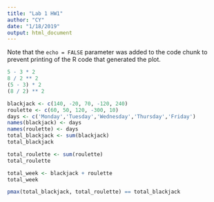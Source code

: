 ```yaml
---
title: "Lab 1 HW1"
author: "CY"
date: "1/18/2019"
output: html_document
---
```


Note that the `echo = FALSE` parameter was added to the code chunk to prevent printing of the R code that generated the plot.

```r
5 - 3 * 2
8 / 2 ** 2
(5 - 3) * 2
(8 / 2) ** 2
```

```r
blackjack <- c(140, -20, 70, -120, 240)
roulette <- c(60, 50, 120, -300, 10)
days <- c('Monday','Tuesday','Wednesday','Thursday','Friday')
names(blackjack) <- days
names(roulette) <- days
total_blackjack <- sum(blackjack)
total_blackjack
```

```r
total_roulette <- sum(roulette)
total_roulette
```

```r
total_week <- blackjack + roulette
total_week
```

```r
pmax(total_blackjack, total_roulette) == total_blackjack
```

